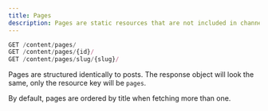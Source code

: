 ```yaml
---
title: Pages
description: Pages are static resources that are not included in channels or collections on the Ghost front-end. The API will only return pages that were created as resources and will not contain routes created with [dynamic routing](/themes/routing/).
---
```


```js
GET /content/pages/
GET /content/pages/{id}/
GET /content/pages/slug/{slug}/
```

Pages are structured identically to posts. The response object will look the same, only the resource key will be `pages`.

By default, pages are ordered by title when fetching more than one.